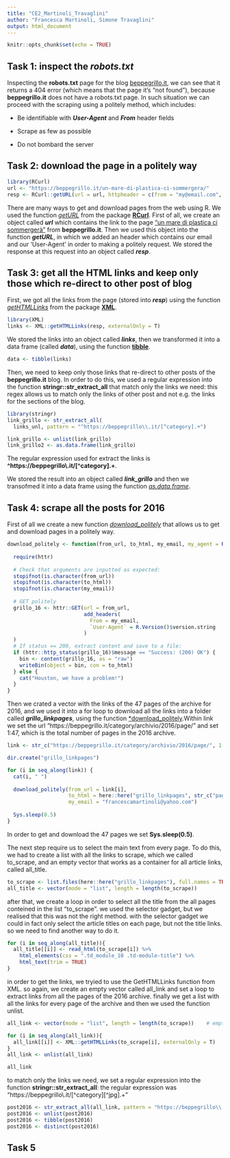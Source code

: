 ```yaml
---
title: "CE2_Martinoli_Travaglini"
author: "Francesca Martinoli, Simone Travaglini"
output: html_document
---
```


```r
knitr::opts_chunk$set(echo = TRUE)
```

## Task 1: inspect the *robots.txt*

Inspecting the **robots.txt** page for the blog [beppegrillo.it](https://beppegrillo.it/), we can see that it returns a 404 error (which means that the page it's "not found"), because **beppegrillo.it** does not have a robots.txt page. In such situation we can proceed with the scraping using a politely method, which includes:

-   Be identifiable with ***User-Agent*** and ***From*** header fields

-   Scrape as few as possible

-   Do not bombard the server

## Task 2: download the page in a politely way

```r
library(RCurl)
url <- "https://beppegrillo.it/un-mare-di-plastica-ci-sommergera/"
resp <- RCurl::getURL(url = url, httpheader = c(from = "my@email.com", 'User-Agent' = R.Version()$version.string))

```

There are many ways to get and download pages from the web using R. We used the function [*getURL*]{.underline} from the package [**RCurl**]{.underline}. First of all, we create an object called ***url*** which contains the link to the page ["un mare di plastica ci sommergerà"](https://beppegrillo.it/un-mare-di-plastica-ci-sommergera/) from **beppegrillo.it**. Then we used this object into the function ***getURL***, in which we added an header which contains our email and our 'User-Agent' in order to making a politely request. We stored the response at this request into an object called ***resp***.

## Task 3: get all the HTML links and keep only those which re-direct to other post of blog

First, we got all the links from the page (stored into ***resp***) using the function [*getHTMLLinks*]{.underline} from the package [**XML**]{.underline}. 

```r
library(XML)
links <- XML::getHTMLLinks(resp, externalOnly = T)
```
We stored the links into an object called ***links***, then we transformed it into a data frame (called ***data***), using the function [**tibble**]{.underline}. 

```r
data <- tibble(links)
```
Then, we need to keep only those links that re-direct to other posts of the **beppegrillo.it** blog. In order to do this, we used a regular expression into the function **stringr::str_extract_all** that match only the links we need: this regex allows us to match only the links of other post and not e.g. the links for the sections of the blog. 

```r
library(stringr)
link_grillo <- str_extract_all(
  links_unl, pattern = "^https://beppegrillo\\.it/[^category].+")

link_grillo <- unlist(link_grillo)
link_grillo2 <- as.data.frame(link_grillo)

```
The regular expression used for extract the links is **^https://beppegrillo\\.it/[^category].+**.

We stored the result into an object called ***link_grillo*** and then we transofmed it into a data frame using the function [*as.data.frame*]{.underline}.


## Task 4: scrape all the posts for 2016

First of all we create a new function [*download_politely*]{.underline} that allows us to get and download pages in a politely way.

```r
download_politely <- function(from_url, to_html, my_email, my_agent = R.Version()$version.string) {
  
  require(httr)
  
  # Check that arguments are inputted as expected:
  stopifnot(is.character(from_url))
  stopifnot(is.character(to_html))
  stopifnot(is.character(my_email))
  
  # GET politely
  grillo_16 <- httr::GET(url = from_url, 
                         add_headers(
                           From = my_email, 
                           `User-Agent` = R.Version()$version.string
                         )
  )
  # If status == 200, extract content and save to a file:
  if (httr::http_status(grillo_16)$message == "Success: (200) OK") {
    bin <- content(grillo_16, as = "raw")
    writeBin(object = bin, con = to_html)
  } else {
    cat("Houston, we have a problem!")
  }
}
```
Then we crated a vector with the links of the 47 pages of the archive for 2016, and we used it into a for loop to download all the links into a folder called ***grillo_linkpages***, using the function [*download_politely]{.underline}.Within link we set the url "https://beppegrillo.it/category/archivio/2016/page/" and set 1:47, which is the total number of pages in the 2016 archive.

```r
link <- str_c("https://beppegrillo.it/category/archivio/2016/page/", 1:47)

dir.create("grillo_linkpages")

for (i in seq_along(link)) {
  cat(i, " ")
  
  download_politely(from_url = link[i], 
                    to_html = here::here("grillo_linkpages", str_c("page_",i,".html")), 
                    my_email = "francescamartinoli@yahoo.com")
  
  Sys.sleep(0.5)
}

```
In order to get and download the 47 pages we set **Sys.sleep(0.5)**. 

The next step require us to select the main text from every page. 
To do this, we had to create a list with all the links to scrape, which we called to_scrape, and an empty vector that works as a container for all article links, called all_title. 

```r
to_scrape <- list.files(here::here("grillo_linkpages"), full.names = TRUE)    
all_title <- vector(mode = "list", length = length(to_scrape))
```

after that, we create a loop in order to select all the title from the all pages conteined in the list "to_scrape". we used the selector gadget, but we realised that this was not the right method. with the selector gadget we could in fact only select the article titles on each page, but not the title links. so we need to find another way to do it.
```r
for (i in seq_along(all_title)){
  all_title[[i]] <- read_html(to_scrape[i]) %>% 
    html_elements(css = ".td_module_10 .td-module-title") %>% 
    html_text(trim = TRUE)
}

```
in order to get the links, we tryied to use the GetHTMLLinks function from XML. so again, we create an empty vector called all_link and set a loop to extract links from all the pages of the 2016 archive.
finally we get a list with all the links for every page of the archive and then we used the function unlist. 
```r
all_link <- vector(mode = "list", length = length(to_scrape))    # empty container where to place the posts

for (i in seq_along(all_link)){
  all_link[[i]] <- XML::getHTMLLinks(to_scrape[i], externalOnly = T)
}
all_link <- unlist(all_link)

all_link
```
to match only the links we need, we set a regular expression into the function **stringr::str_extract_all**: the regular expression was "https://beppegrillo\\.it/[^category][^jpg].+"
```r
post2016 <- str_extract_all(all_link, pattern = "https://beppegrillo\\.it/[^category][^jpg].+")
post2016 <- unlist(post2016)
post2016 <- tibble(post2016)
post2016 <- distinct(post2016)
```

## Task 5
